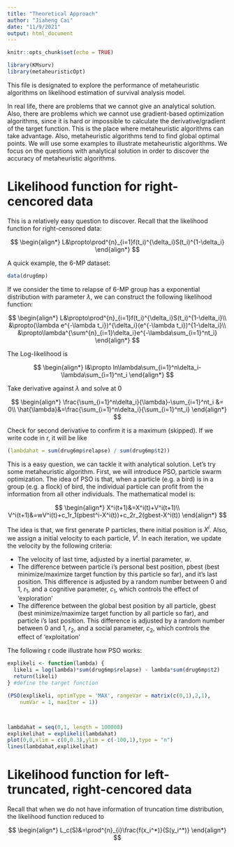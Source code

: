 ```yaml
---
title: "Theoretical Approach"
author: "Jiaheng Cai"
date: "11/9/2021"
output: html_document
---
```


```r
knitr::opts_chunk$set(echo = TRUE)
```


```r
library(KMsurv)
library(metaheuristicOpt)
```

This file is designated to explore the performance of metaheuristic algorithms on
likelihood estimation of survival analysis model. 

In real life, there are problems that we cannot give an analytical solution. 
Also, there are problems which we cannot use gradient-based optimization 
algorithms, since it is hard or impossible to calculate the derivative/gradient 
of the target function. This is the place where metaheuristic algorithms can take 
advantage. Also, metaheuristic algorithms tend to find global optimal points. 
We will use some examples to illustrate metaheuristic algorithms. We focus on the 
questions with analytical solution in order to discover the accuracy of metaheuristic
algorithms. 

# Likelihood function for right-cencored data

This is a relatively easy question to discover. Recall that the likelihood function
for right-censored data:

$$
\begin{align*}
L&\propto\prod^{n}_{i=1}f(t_i)^{\delta_i}S(t_i)^{1-\delta_i}
\end{align*}
$$

A quick example, the 6-MP dataset:

```r
data(drug6mp)
```

If we consider the time to relapse of 6-MP group has a exponential distribution
with parameter $\lambda$, we can construct the following likelihood function:

$$
\begin{align*}
L&\propto\prod^{n}_{i=1}f(t_i)^{\delta_i}S(t_i)^{1-\delta_i}\\
&\propto(\lambda e^{-\lambda t_i})^{\delta_i}(e^{-\lambda t_i})^{1-\delta_i}\\
&\propto\lambda^{\sum^{n}_{i=1}\delta_i}e^{-\lambda\sum_{i=1}^nt_i}
\end{align*}
$$

The Log-likelihood is 

$$
\begin{align*}
l&\propto ln\lambda\sum_{i=1}^n\delta_i-\lambda\sum_{i=1}^nt_i
\end{align*}
$$

Take derivative against $\lambda$ and solve at 0

$$
\begin{align*}
\frac{\sum_{i=1}^n\delta_i}{\lambda}-\sum_{i=1}^nt_i &= 0\\
\hat{\lambda}&=\frac{\sum_{i=1}^n\delta_i}{\sum_{i=1}^nt_i}
\end{align*}
$$

Check for second derivative to confirm it is a maximum (skipped). If we write code
in r, it will be like

```r
(lambdahat = sum(drug6mp$relapse) / sum(drug6mp$t2))
```

This is a easy question, we can tackle it with analytical solution. Let's try
some metaheuristic algorithm. First, we will introduce PSO, particle swarm optimization. 
The idea of PSO is that, when a particle (e.g. a bird) is in a group (e.g. a flock)
of bird, the individual particle can profit from the information from all other 
individuals. The mathematical model is:

$$
\begin{align*}
X^i(t+1)&=X^i(t)+V^i(t+1)\\
V^i(t+1)&=wV^i(t)+c_1r_1(pbest^i-X^i(t))+c_2r_2(gbest-X^i(t))
\end{align*}
$$

The idea is that, we first generate P particles, there initial position is $X^i$.
Also, we assign a initial velocity to each particle, $V^i$. In each iteration, we 
update the velocity by the following criteria: 

- The velocity of last time, adjusted by a inertial parameter, $w$.
- The difference between particle i's personal best position, pbest 
(best minimize/maximize target function by this particle so far), and it's last
position. This difference is adjusted by a random number between 0 and 1, $r_1$,
and a cognitive parameter, $c_1$, which controls the effect of 'exploration'
- The difference between the global best position by all particle, gbest 
(best minimize/maximize target function by all particle so far), and particle i's 
last position. This difference is adjusted by a random number between 0 and 1, $r_2$,
and a social parameter, $c_2$, which controls the effect of 'exploitation'

The following r code illustrate how PSO works:

```r
explikeli <- function(lambda) {
  likeli = log(lambda)*sum(drug6mp$relapse) - lambda*sum(drug6mp$t2)
  return(likeli)
} #define the target function

(PSO(explikeli, optimType = 'MAX', rangeVar = matrix(c(0,1),2,1), 
    numVar = 1, maxIter = 1))




```

```r
lambdahat = seq(0,1, length = 100000)
explikelihat = explikeli(lambdahat)
plot(0,0,xlim = c(0,0.3),ylim = c(-100,1),type = "n")
lines(lambdahat,explikelihat)
```





# Likelihood function for left-truncated, right-cencored data

Recall that when we do not have information of truncation time distribution, the 
likelihood function reduced to 

$$
\begin{align*}
L_c(S)&=\prod^{n}_{i}\frac{f(x_i^*)}{S(y_i^*)}
\end{align*}
$$